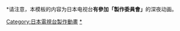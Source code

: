 <noinclude>*请注意，本模板的内容为日本电视台'''有參加「製作委員會」'''的深夜动画。
</noinclude>{{Navbox
|bodyclass=hlist

|state=collapsed
|name=日本電視台製作深夜動畫
|titlestyle=background:#cf9
|title=[[日本電視台]]-{製}-作深夜動畫（[[Template:日本電視台星期二深夜動畫|星期二]]除外）
|groupstyle=background:#dfa
|group1=1990年代
|list1=
*[[危險調查員]]
|group2=2000年代
|list2=
*{{link-ja|旋風的大鏢客|旋風の用心棒}}
*[[NANA]]
*[[青色文學系列]]
|group3=2010年代
|list3=
*[[魯邦三世 -名為峰不二子的女人-]]
*[[GJ部]]
*[[花牌情緣 (動畫)|花牌情緣2]]
*[[歸宅部活動記錄]]
*[[科學小飛俠Crowds]]
*[[第一神拳|第一神拳Rising]]
*[[摸索吧！部活剧|-{zh-cn:摸索吧！部活剧;zh-tw:妄想探索社;}-]]
*{{link-ja|犬貓時間 47都道府犬R%26的喵～麵|犬猫アワー 47都道府犬R&にゃ〜めん}}
*[[金色琴弦|金色琴弦Blue♪Sky]]
*[[即使如此世界依然美麗]]
*[[元氣囝仔]]
*[[戰國BASARA|戰國BASARA Judge End]]
*[[笑傲曇天]]
}}<includeonly>
[[Category:日本電視台製作動畫]]
</includeonly><noinclude>
[[Category:日本電視台製作動畫|*]]
[[Category:日本電視動畫時段模板|{{PAGENAME}}]]
</noinclude>